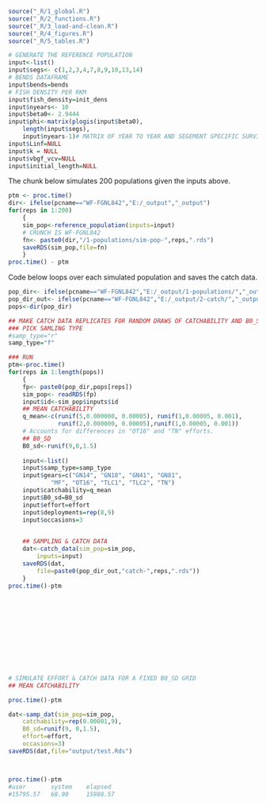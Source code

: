 



```r
source("_R/1_global.R")
source("_R/2_functions.R")
source("_R/3_load-and-clean.R")
source("_R/4_figures.R")
source("_R/5_tables.R")
```




```r
# GENERATE THE REFERENCE POPULATION
input<-list()
input$segs<- c(1,2,3,4,7,8,9,10,13,14)
# BENDS DATAFRAME
input$bends=bends
# FISH DENSITY PER RKM
input$fish_density=init_dens
input$nyears<- 10
input$beta0<- 2.9444
input$phi<-matrix(plogis(input$beta0),
	length(input$segs),
	input$nyears-1)# MATRIX OF YEAR TO YEAR AND SEGEMENT SPECIFIC SURVIVALS
input$Linf=NULL
input$k = NULL
input$vbgf_vcv=NULL
input$initial_length=NULL
```

The chunk below simulates 200 populations given the inputs above. 


```r
ptm <- proc.time()
dir<- ifelse(pcname=="WF-FGNL842","E:/_output","_output")
for(reps in 1:200)
	{
	sim_pop<-reference_population(inputs=input)
	# CRUNCH IS WF-FGNL842
	fn<- paste0(dir,"/1-populations/sim-pop-",reps,".rds")
	saveRDS(sim_pop,file=fn)	
	}
proc.time() - ptm
```



Code below loops over each simulated population and 
saves the catch data.     
  
  
```r
pop_dir<- ifelse(pcname=="WF-FGNL842","E:/_output/1-populations/","_output/1-populations/")
pop_dir_out<- ifelse(pcname=="WF-FGNL842","E:/_output/2-catch/","_output/2-catch/")
pops<-dir(pop_dir)

## MAKE CATCH DATA REPLICATES FOR RANDOM DRAWS OF CATCHABILITY AND B0_SD
### PICK SAMLING TYPE
#samp_type="r"
samp_type="f"

### RUN
ptm<-proc.time()
for(reps in 1:length(pops))
    {
    fp<- paste0(pop_dir,pops[reps])
    sim_pop<- readRDS(fp)
    input$id<-sim_pop$inputs$id
    ## MEAN CATCHABILITY
    q_mean<-c(runif(5,0.000000, 0.00005), runif(1,0.00005, 0.001),
              runif(2,0.000000, 0.00005),runif(1,0.00005, 0.001))
    # Accounts for differences in "OT16" and "TN" efforts.
    ## B0_SD  
    B0_sd<-runif(9,0,1.5)
    
    input<-list()
    input$samp_type=samp_type
    input$gears=c("GN14", "GN18", "GN41", "GN81",
            "MF", "OT16", "TLC1", "TLC2", "TN")
    input$catchability=q_mean
    input$B0_sd=B0_sd
    input$effort=effort
    input$deployments=rep(8,9)
    input$occasions=3

    
    ## SAMPLING & CATCH DATA
    dat<-catch_data(sim_pop=sim_pop,
        inputs=input)
    saveRDS(dat,
        file=paste0(pop_dir_out,"catch-",reps,".rds"))  
    }
proc.time()-ptm



        
 





 
        
# SIMULATE EFFORT & CATCH DATA FOR A FIXED B0_SD GRID
## MEAN CATCHABILITY

proc.time()-ptm

dat<-samp_dat(sim_pop=sim_pop,
    catchability=rep(0.00001,9),
    B0_sd=runif(9, 0,1.5),
    effort=effort,
    occasions=3)
saveRDS(dat,file="output/test.Rds") 



proc.time()-ptm
#user       system    elapsed 
#15795.57   68.90     15988.57
```

